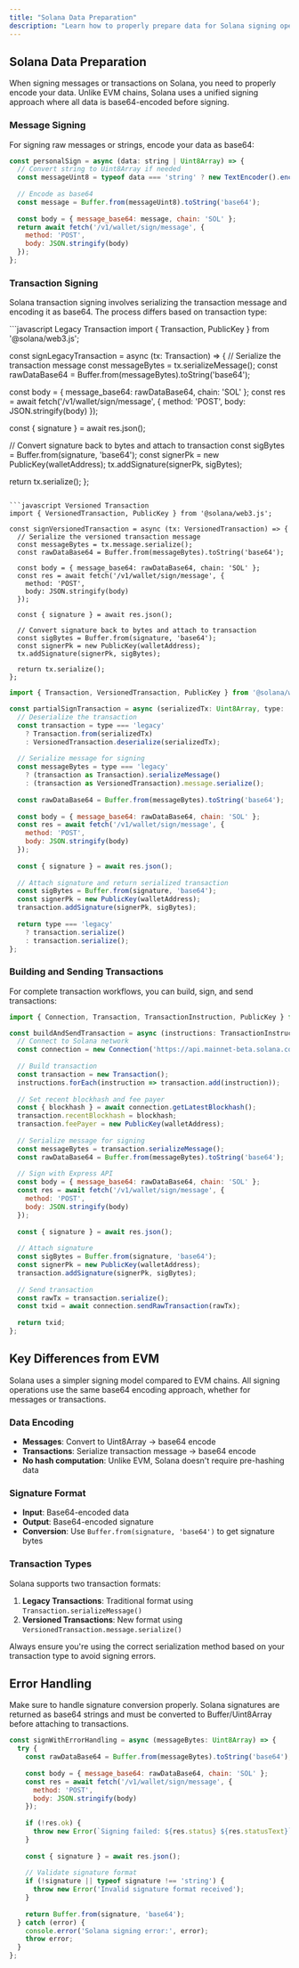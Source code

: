 ```yaml
---
title: "Solana Data Preparation"
description: "Learn how to properly prepare data for Solana signing operations with Express API, including message signing and transaction data preparation."
---
```


## Solana Data Preparation

When signing messages or transactions on Solana, you need to properly encode your data. Unlike EVM chains, Solana uses a unified signing approach where all data is base64-encoded before signing.

### Message Signing

For signing raw messages or strings, encode your data as base64:

```javascript JavaScript
const personalSign = async (data: string | Uint8Array) => {
  // Convert string to Uint8Array if needed
  const messageUint8 = typeof data === 'string' ? new TextEncoder().encode(data) : data;
  
  // Encode as base64
  const message = Buffer.from(messageUint8).toString('base64');
  
  const body = { message_base64: message, chain: 'SOL' };
  return await fetch('/v1/wallet/sign/message', { 
    method: 'POST', 
    body: JSON.stringify(body) 
  });
};
```

### Transaction Signing

Solana transaction signing involves serializing the transaction message and encoding it as base64. The process differs based on transaction type:

<CodeGroup>
```javascript Legacy Transaction
import { Transaction, PublicKey } from '@solana/web3.js';

const signLegacyTransaction = async (tx: Transaction) => {
  // Serialize the transaction message
  const messageBytes = tx.serializeMessage();
  const rawDataBase64 = Buffer.from(messageBytes).toString('base64');
  
  const body = { message_base64: rawDataBase64, chain: 'SOL' };
  const res = await fetch('/v1/wallet/sign/message', { 
    method: 'POST', 
    body: JSON.stringify(body) 
  });
  
  const { signature } = await res.json();
  
  // Convert signature back to bytes and attach to transaction
  const sigBytes = Buffer.from(signature, 'base64');
  const signerPk = new PublicKey(walletAddress);
  tx.addSignature(signerPk, sigBytes);
  
  return tx.serialize();
};
```

```javascript Versioned Transaction
import { VersionedTransaction, PublicKey } from '@solana/web3.js';

const signVersionedTransaction = async (tx: VersionedTransaction) => {
  // Serialize the versioned transaction message
  const messageBytes = tx.message.serialize();
  const rawDataBase64 = Buffer.from(messageBytes).toString('base64');
  
  const body = { message_base64: rawDataBase64, chain: 'SOL' };
  const res = await fetch('/v1/wallet/sign/message', { 
    method: 'POST', 
    body: JSON.stringify(body) 
  });
  
  const { signature } = await res.json();
  
  // Convert signature back to bytes and attach to transaction
  const sigBytes = Buffer.from(signature, 'base64');
  const signerPk = new PublicKey(walletAddress);
  tx.addSignature(signerPk, sigBytes);
  
  return tx.serialize();
};
```

```javascript Partial Transaction Signing
import { Transaction, VersionedTransaction, PublicKey } from '@solana/web3.js';

const partialSignTransaction = async (serializedTx: Uint8Array, type: 'legacy' | 0) => {
  // Deserialize the transaction
  const transaction = type === 'legacy' 
    ? Transaction.from(serializedTx)
    : VersionedTransaction.deserialize(serializedTx);
  
  // Serialize message for signing
  const messageBytes = type === 'legacy'
    ? (transaction as Transaction).serializeMessage()
    : (transaction as VersionedTransaction).message.serialize();
  
  const rawDataBase64 = Buffer.from(messageBytes).toString('base64');
  
  const body = { message_base64: rawDataBase64, chain: 'SOL' };
  const res = await fetch('/v1/wallet/sign/message', { 
    method: 'POST', 
    body: JSON.stringify(body) 
  });
  
  const { signature } = await res.json();
  
  // Attach signature and return serialized transaction
  const sigBytes = Buffer.from(signature, 'base64');
  const signerPk = new PublicKey(walletAddress);
  transaction.addSignature(signerPk, sigBytes);
  
  return type === 'legacy' 
    ? transaction.serialize()
    : transaction.serialize();
};
```
</CodeGroup>

### Building and Sending Transactions

For complete transaction workflows, you can build, sign, and send transactions:

```javascript Complete Transaction Flow
import { Connection, Transaction, TransactionInstruction, PublicKey } from '@solana/web3.js';

const buildAndSendTransaction = async (instructions: TransactionInstruction[]) => {
  // Connect to Solana network
  const connection = new Connection('https://api.mainnet-beta.solana.com');
  
  // Build transaction
  const transaction = new Transaction();
  instructions.forEach(instruction => transaction.add(instruction));
  
  // Set recent blockhash and fee payer
  const { blockhash } = await connection.getLatestBlockhash();
  transaction.recentBlockhash = blockhash;
  transaction.feePayer = new PublicKey(walletAddress);
  
  // Serialize message for signing
  const messageBytes = transaction.serializeMessage();
  const rawDataBase64 = Buffer.from(messageBytes).toString('base64');
  
  // Sign with Express API
  const body = { message_base64: rawDataBase64, chain: 'SOL' };
  const res = await fetch('/v1/wallet/sign/message', { 
    method: 'POST', 
    body: JSON.stringify(body) 
  });
  
  const { signature } = await res.json();
  
  // Attach signature
  const sigBytes = Buffer.from(signature, 'base64');
  const signerPk = new PublicKey(walletAddress);
  transaction.addSignature(signerPk, sigBytes);
  
  // Send transaction
  const rawTx = transaction.serialize();
  const txid = await connection.sendRawTransaction(rawTx);
  
  return txid;
};
```

## Key Differences from EVM

<Note>
Solana uses a simpler signing model compared to EVM chains. All signing operations use the same base64 encoding approach, whether for messages or transactions.
</Note>

### Data Encoding

- **Messages**: Convert to Uint8Array → base64 encode
- **Transactions**: Serialize transaction message → base64 encode
- **No hash computation**: Unlike EVM, Solana doesn't require pre-hashing data

### Signature Format

- **Input**: Base64-encoded data
- **Output**: Base64-encoded signature
- **Conversion**: Use `Buffer.from(signature, 'base64')` to get signature bytes

### Transaction Types

Solana supports two transaction formats:

1. **Legacy Transactions**: Traditional format using `Transaction.serializeMessage()`
2. **Versioned Transactions**: New format using `VersionedTransaction.message.serialize()`

<Tip>
Always ensure you're using the correct serialization method based on your transaction type to avoid signing errors.
</Tip>

## Error Handling

<Warning>
Make sure to handle signature conversion properly. Solana signatures are returned as base64 strings and must be converted to Buffer/Uint8Array before attaching to transactions.
</Warning>

```javascript Error Handling Example
const signWithErrorHandling = async (messageBytes: Uint8Array) => {
  try {
    const rawDataBase64 = Buffer.from(messageBytes).toString('base64');
    
    const body = { message_base64: rawDataBase64, chain: 'SOL' };
    const res = await fetch('/v1/wallet/sign/message', { 
      method: 'POST', 
      body: JSON.stringify(body) 
    });
    
    if (!res.ok) {
      throw new Error(`Signing failed: ${res.status} ${res.statusText}`);
    }
    
    const { signature } = await res.json();
    
    // Validate signature format
    if (!signature || typeof signature !== 'string') {
      throw new Error('Invalid signature format received');
    }
    
    return Buffer.from(signature, 'base64');
  } catch (error) {
    console.error('Solana signing error:', error);
    throw error;
  }
};
```

